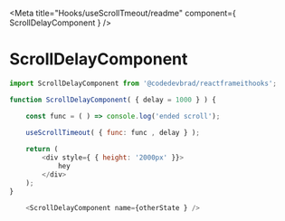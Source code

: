 

<Meta title="Hooks/useScrollTmeout/readme" component={ ScrollDelayComponent } />

# ScrollDelayComponent

```javascript
import ScrollDelayComponent from '@codedevbrad/reactframeithooks';
```

```javascript
function ScrollDelayComponent( { delay = 1000 } ) {

    const func = ( ) => console.log('ended scroll');

    useScrollTimeout( { func: func , delay } );
 
    return (
        <div style={ { height: '2000px' }}>
            hey
        </div>
    );
}
```

```javascript
    <ScrollDelayComponent name={otherState } />
```

<Canvas>
        <ScrollDelayComponent delay={ 3000 } />
</Canvas>
